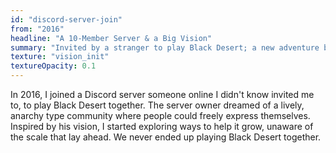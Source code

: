 ```yaml
---
id: "discord-server-join"
from: "2016"
headline: "A 10-Member Server & a Big Vision"
summary: "Invited by a stranger to play Black Desert; a new adventure began."
texture: "vision_init"
textureOpacity: 0.1
---
```

In 2016, I joined a Discord server someone online I didn't know invited me to, to play Black Desert together.
The server owner dreamed of a lively, anarchy type community where people could freely express themselves.  
Inspired by his vision, I started exploring ways to help it grow, unaware of the scale that lay ahead.
We never ended up playing Black Desert together.